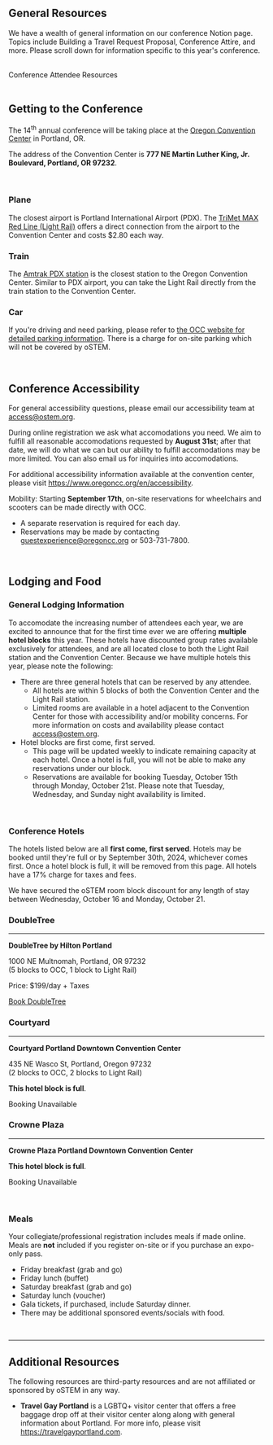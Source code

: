 
<SiteLayout title="Attendee Resources" accent="nav-green">
<div className="text-nav-green font-bold">

## General Resources

</div>

We have a wealth of general information on our conference Notion page. Topics include Building a Travel Request Proposal, Conference Attire, and more. Please scroll down for information specific to this year's conference.

<br/>
<div className="text-l flex justify-center p-2">
    <CTAButton onClick="https://ostem.notion.site/Conference-Attendee-Resources-2024-76ea110de8a447278d856623c7e8a7ce" backgroundColor="bright-peach">
      Conference Attendee Resources
    </CTAButton>
</div>

<br/>

<div className="text-nav-green font-bold">

## Getting to the Conference

</div>

The 14<sup>th</sup> annual conference will be taking place at the <a href='https://www.oregoncc.org/en' target='_blank'>Oregon Convention Center</a> in Portland, OR.

The address of the Convention Center is <b>777 NE Martin Luther King, Jr. Boulevard, Portland, OR 97232</b>.

<br/>

<div className='flex flex-col md:flex-row gap-x-4'>
<div className='w-full'>
<h3 className='text-green-900 dark:text-green-100'><FontAwesomeIcon icon={faPlane} className={"social-icon"} fixedWidth /> Plane</h3>

The closest airport is Portland International Airport (PDX). The [TriMet MAX Red Line (Light Rail)](https://trimet.org/home/planner-trip?fromPlace=Portland%20Int%27l%20Airport%20MAX%20Station%20(ID%2010579)%3A%3A45.587584%2C-122.5931&toPlace=Convention%20Center%20MAX%20Station%3A%3A45.5300519305776%2C-122.661907990664&date=2024-06-09&time=17%3A21&arriveBy=false&mode=WALK%2CBUS%2CTRAM%2CRAIL%2CGONDOLA&showIntermediateStops=true&maxWalkDistance=1609&walkSpeed=1.34&ignoreRealtimeUpdates=false&numItineraries=1&otherThanPreferredRoutesPenalty=900&tripOption=1) offers a direct connection from the airport to the Convention Center and costs $2.80 each way.
</div>
<div className='w-full'>
<h3 className='text-green-900 dark:text-green-100'><FontAwesomeIcon icon={faTrain} className={"social-icon"} fixedWidth /> Train</h3>

The [Amtrak PDX station](https://www.amtrak.com/stations/pdx) is the closest station to the Oregon Convention Center. Similar to PDX airport, you can take the Light Rail directly from the train station to the Convention Center.

</div>
<div className='w-full'>
<h3 className='text-green-900 dark:text-green-100'><FontAwesomeIcon icon={faCar} className={"social-icon"} fixedWidth /> Car</h3>

If you're driving and need parking, please refer to [the OCC website for detailed parking information](https://www.oregoncc.org/en/attend/parking-directions). There is a charge for on-site parking which will not be covered by oSTEM.
</div>
</div>

<br/>

<div className="text-nav-green font-bold">

## Conference Accessibility

</div>

For general accessibility questions, please email our accessibility team at access@ostem.org.

During online registration we ask what accomodations you need. We aim to fulfill all reasonable accomodations requested by **August 31st**; after that date, we will do what we can but our ability to fulfill accomodations may be more limited. You can also email us for inquiries into accomodations.

For additional accessibility information available at the convention center, please visit https://www.oregoncc.org/en/accessibility.

Mobility: Starting **September 17th**, on-site reservations for wheelchairs and scooters can be made directly with OCC.
- A separate reservation is required for each day. 
- Reservations may be made by contacting guestexperience@oregoncc.org or 503-731-7800.

<br/>

<div className="text-nav-green font-bold">

## Lodging and Food

</div>

### General Lodging Information

To accomodate the increasing number of attendees each year, we are excited to announce that for the first time ever we are offering <b>multiple hotel blocks</b> this year. These hotels have discounted group rates available exclusively for attendees, and are all located close to both the Light Rail station and the Convention Center. Because we have multiple hotels this year, please note the following:

- There are three general hotels that can be reserved by any attendee.
  - All hotels are within 5 blocks of both the Convention Center and the Light Rail station.
  - Limited rooms are available in a hotel adjacent to the Convention Center for those with accessibility and/or mobility concerns.  For more information on costs and availability please contact access@ostem.org. 
- Hotel blocks are first come, first served.
  - This page will be updated weekly to indicate remaining capacity at each hotel. Once a hotel is full, you will not be able to make any reservations under our block.
  - Reservations are available for booking Tuesday, October 15th through Monday, October 21st. Please note that Tuesday, Wednesday, and Sunday night availability is limited.

<br/>

### Conference Hotels

The hotels listed below are all **first come, first served**. Hotels may be booked until they're full or by September 30th, 2024, whichever comes first. Once a hotel block is full, it will be removed from this page. All hotels have a 17% charge for taxes and fees.

<BannerMessage icon={faInfo} type='info' closeButton={false}>
  We have secured the oSTEM room block discount for any length of stay between Wednesday, October 16 and Monday, October 21.
</BannerMessage>

<div className='flex flex-col md:flex-row gap-x-4'>
<div className='w-full'>
<h3>DoubleTree</h3>
<hr className='border-red-400 border-b-2 rounded'/>

**DoubleTree by Hilton Portland**

<p><span className='text-red-800 dark:text-red-200'>1000 NE Multnomah, Portland, OR 97232</span>
<br/>(5 blocks to OCC, 1 block to Light Rail)</p>

Price: $199/day + Taxes

<a target='_blank' href='https://www.hilton.com/en/book/reservation/rooms/?ctyhocn=RLLC-DT&arrivalDate=2024-10-17&departureDate=2024-10-20&groupCode=CDTOST&room1NumAdults=1&cid=OM%2CWW%2CHILTONLINK%2CEN%2CDirectLink' className='border-red-400 text-red-800 dark:text-red-200 border-2 px-2 pt-0.5 pb-1 mt-4 inline-block hover:bg-gray-400/25 transition focus-visible:bg-gray-500/30'>
  Book DoubleTree
</a>



</div>
<div className='w-full'>
<h3>Courtyard</h3>
<hr className='border-pink-400 border-b-2 rounded'/>

**Courtyard Portland Downtown Convention Center**

<p><span className='text-pink-800 dark:text-pink-200'>435 NE Wasco St, Portland, Oregon 97232</span>
<br/>(2 blocks to OCC, 2 blocks to Light Rail)</p>

<span className='text-red-800 dark:text-red-200'><b>This hotel block is full</b>.</span>
<br/>


<p target='_blank' className='border-gray-400 text-gray-800 dark:text-gray-200 border-2 px-2 pt-0.5 pb-1 mt-4 inline-block'>
  Booking Unavailable
</p>

</div>
<div className='w-full'>
<h3>Crowne Plaza</h3>
<hr className='border-indigo-400 border-b-2 rounded'/>

**Crowne Plaza Portland Downtown Convention Center**

<span className='text-red-800 dark:text-red-200'><b>This hotel block is full</b>.</span>
<br/>


<p target='_blank' className='border-gray-400 text-gray-800 dark:text-gray-200 border-2 px-2 pt-0.5 pb-1 mt-4 inline-block'>
  Booking Unavailable
</p>

</div>
</div>

<br/>

### Meals

Your collegiate/professional registration includes meals if made online. Meals are **not** included if you register on-site or if you purchase an expo-only pass.
- Friday breakfast (grab and go)
- Friday lunch (buffet)
- Saturday breakfast (grab and go)
- Saturday lunch (voucher)
- Gala tickets, if purchased, include Saturday dinner.
- There may be additional sponsored events/socials with food.

<br/>

---

<div className="text-nav-green font-bold">

## Additional Resources

</div>

The following resources are third-party resources and are not affiliated or sponsored by oSTEM in any way.

- **Travel Gay Portland** is a LGBTQ+ visitor center that offers a free baggage drop off at their visitor center along along with general information about Portland. For more info, please visit https://travelgayportland.com.

<br/>
</SiteLayout>
